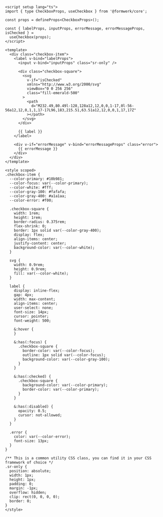 ```vue
<script setup lang="ts">
import { type CheckboxProps, useCheckbox } from '@formwerk/core';

const props = defineProps<CheckboxProps>();

const { labelProps, inputProps, errorMessage, errorMessageProps, isChecked } =
  useCheckbox(props);
</script>

<template>
  <div class="checkbox-item">
    <label v-bind="labelProps">
      <input v-bind="inputProps" class="sr-only" />

      <div class="checkbox-square">
        <svg
          v-if="isChecked"
          xmlns="http://www.w3.org/2000/svg"
          viewBox="0 0 256 256"
          class="fill-emerald-500"
        >
          <path
            d="M232.49,80.49l-128,128a12,12,0,0,1-17,0l-56-56a12,12,0,1,1,17-17L96,183,215.51,63.51a12,12,0,0,1,17,17Z"
          ></path>
        </svg>
      </div>

      {{ label }}
    </label>

    <div v-if="errorMessage" v-bind="errorMessageProps" class="error">
      {{ errorMessage }}
    </div>
  </div>
</template>

<style scoped>
.checkbox-item {
  --color-primary: #10b981;
  --color-focus: var(--color-primary);
  --color-white: #fff;
  --color-gray-100: #fafafa;
  --color-gray-400: #a1a1aa;
  --color-error: #f00;

  .checkbox-square {
    width: 1rem;
    height: 1rem;
    border-radius: 0.375rem;
    flex-shrink: 0;
    border: 1px solid var(--color-gray-400);
    display: flex;
    align-items: center;
    justify-content: center;
    background-color: var(--color-white);
  }

  svg {
    width: 0.9rem;
    height: 0.9rem;
    fill: var(--color-white);
  }

  label {
    display: inline-flex;
    gap: 4px;
    width: max-content;
    align-items: center;
    user-select: none;
    font-size: 14px;
    cursor: pointer;
    font-weight: 500;

    &:hover {
    }

    &:has(:focus) {
      .checkbox-square {
        border-color: var(--color-focus);
        outline: 1px solid var(--color-focus);
        background-color: var(--color-gray-100);
      }
    }

    &:has(:checked) {
      .checkbox-square {
        background-color: var(--color-primary);
        border-color: var(--color-primary);
      }
    }

    &:has(:disabled) {
      opacity: 0.5;
      cursor: not-allowed;
    }
  }

  .error {
    color: var(--color-error);
    font-size: 13px;
  }
}

/** This is a common utility CSS class, you can find it in your CSS framework of choice */
.sr-only {
  position: absolute;
  width: 1px;
  height: 1px;
  padding: 0;
  margin: -1px;
  overflow: hidden;
  clip: rect(0, 0, 0, 0);
  border: 0;
}
</style>
```
